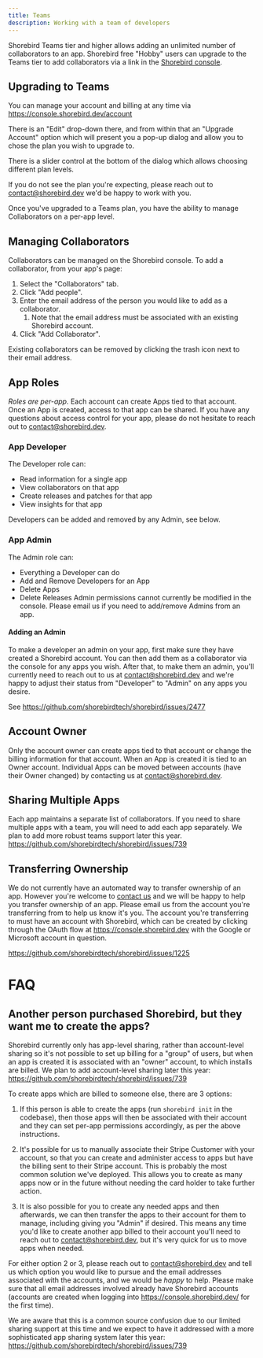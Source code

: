 ```yaml
---
title: Teams
description: Working with a team of developers
---
```


Shorebird Teams tier and higher allows adding an unlimited number of
collaborators to an app. Shorebird free "Hobby" users can upgrade
to the Teams tier to add collaborators via a link in the
[Shorebird console](https://console.shorebird.dev).

## Upgrading to Teams

You can manage your account and billing at any time via
https://console.shorebird.dev/account

There is an "Edit" drop-down there, and from within that an "Upgrade Account"
option which will present you a pop-up dialog and allow you to chose the plan
you wish to upgrade to.

There is a slider control at the bottom of the dialog which allows choosing
different plan levels.

If you do not see the plan you're expecting, please reach out to
contact@shorebird.dev we'd be happy to work with you.

Once you've upgraded to a Teams plan, you have the ability to manage
Collaborators on a per-app level.

## Managing Collaborators

Collaborators can be managed on the Shorebird console. To add a collaborator,
from your app's page:

1. Select the "Collaborators" tab.
2. Click "Add people".
3. Enter the email address of the person you would like to add as a collaborator.
   1. Note that the email address must be associated with an existing Shorebird account.
4. Click "Add Collaborator".

Existing collaborators can be removed by clicking the trash icon next to their
email address.

## App Roles

_Roles are per-app._ Each account can create Apps tied to that account. Once an
App is created, access to that app can be shared. If you have any questions
about access control for your app, please do not hesitate to reach out to
contact@shorebird.dev.

### App Developer

The Developer role can:

- Read information for a single app
- View collaborators on that app
- Create releases and patches for that app
- View insights for that app

Developers can be added and removed by any Admin, see below.

### App Admin

The Admin role can:

- Everything a Developer can do
- Add and Remove Developers for an App
- Delete Apps
- Delete Releases
  Admin permissions cannot currently be modified in the console. Please email us
  if you need to add/remove Admins from an app.

#### Adding an Admin

To make a developer an admin on your app, first make sure they have created
a Shorebird account. You can then add them as a collaborator via the console
for any apps you wish. After that, to make them an admin, you'll currently need
to reach out to us at contact@shorebird.dev and we're happy to adjust their
status from "Developer" to "Admin" on any apps you desire.

See https://github.com/shorebirdtech/shorebird/issues/2477

## Account Owner

Only the account owner can create apps tied to that account or change the
billing information for that account. When an App is created it is tied to an
Owner account. Individual Apps can be moved between accounts (have their
Owner changed) by contacting us at contact@shorebird.dev.

## Sharing Multiple Apps

Each app maintains a separate list of collaborators. If you need to share
multiple apps with a team, you will need to add each app separately. We plan
to add more robust teams support later this year.
https://github.com/shorebirdtech/shorebird/issues/739

## Transferring Ownership

We do not currently have an automated way to transfer ownership of an app.
However you're welcome to [contact us](mailto:contact@shorebird.dev) and we
will be happy to help you transfer ownership of an app. Please email
us from the account you're transferring from to help us know it's you. The
account you're transferring to must have an account with Shorebird, which
can be created by clicking through the OAuth flow at
https://console.shorebird.dev with the Google or Microsoft account in question.

https://github.com/shorebirdtech/shorebird/issues/1225

# FAQ

## Another person purchased Shorebird, but they want me to create the apps?

Shorebird currently only has app-level sharing, rather than account-level sharing
so it's not possible to set up billing for a "group" of users, but when an app
is created it is associated with an "owner" account, to which installs are billed.
We plan to add account-level sharing later this year:
https://github.com/shorebirdtech/shorebird/issues/739

To create apps which are billed to someone else, there are 3 options:

1. If this person is able to create the apps (run `shorebird init` in the
   codebase), then those apps will then be associated with their account and
   they can set per-app permissions accordingly, as per the above instructions.

2. It's possible for us to manually associate their Stripe Customer with your
   account, so that you can create and administer access to apps but have the
   billing sent to their Stripe account. This is probably the most common
   solution we've deployed. This allows you to create as many apps now or in the
   future without needing the card holder to take further action.

3. It is also possible for you to create any needed apps and then afterwards, we
   can then transfer the apps to their account for them to manage, including
   giving you "Admin" if desired. This means any time you'd like to create
   another app billed to their account you'll need to reach out to
   contact@shorebird.dev, but it's very quick for us to move apps when needed.

For either option 2 or 3, please reach out to contact@shorebird.dev and
tell us which option you would like to pursue and the email addresses associated
with the accounts, and we would be _happy_ to help. Please make sure that all
email addresses involved already have Shorebird accounts (accounts are created when logging into https://console.shorebird.dev/ for the first time).

We are aware that this is a common source confusion due to our limited sharing support at this time
and we expect to have it addressed with a more sophisticated app sharing system
later this year: https://github.com/shorebirdtech/shorebird/issues/739
